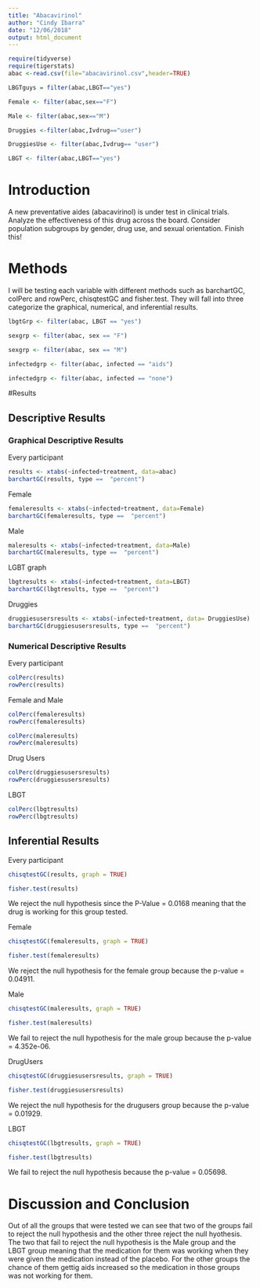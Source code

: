 ```yaml
---
title: "Abacavirinol"
author: "Cindy Ibarra"
date: "12/06/2018"
output: html_document
---
```


```r
require(tidyverse)
require(tigerstats)
abac <-read.csv(file="abacavirinol.csv",header=TRUE)
```
```r
LBGTguys = filter(abac,LBGT=="yes")
```
```r
Female <- filter(abac,sex=="F")
```
```r
Male <- filter(abac,sex=="M")
```
```r
Druggies <-filter(abac,Ivdrug=="user")
```
```r
DruggiesUse <- filter(abac,Ivdrug== "user")
```
```r
LBGT <- filter(abac,LBGT=="yes")
```

# Introduction

<!--In this section you explain what you are trying to show.  Where did the data come from?  What is the research or other question you are trying to answer?.  If you skimp in this section expect to be marked down in your grade. Paint a picture of the project a couple of paragraphs is expected!-->

A new  preventative aides (abacavirinol) is under test in clinical trials. Analyze the effectiveness of this drug across the board. Consider population subgroups by gender, drug use, and sexual orientation. Finish this!

# Methods

<!--Decide on your methods:  use "variable analysis" or other appropriate descriptors.  Make sure to choose at least one graphical method and at least one numerical method. Discuss what data manipulations may be needed for example subsetting or other binning procedures and what sort of graphical displays and inferential tools will be used!-->

I will be testing each variable with different methods such as barchartGC, colPerc and rowPerc, chisqtestGC and fisher.test. They will fall into three categorize the graphical, numerical, and inferential results. 

```r
lbgtGrp <- filter(abac, LBGT == "yes")
```
```r
sexgrp <- filter(abac, sex == "F")
```
```r
sexgrp <- filter(abac, sex == "M")

```
```r
infectedgrp <- filter(abac, infected == "aids")
```
```r
infectedgrp <- filter(abac, infected == "none")
```


#Results

<!--Divide this section into two sub-sections:  One for your descriptive  results and one for your inferential results.!-->


## Descriptive Results

### Graphical Descriptive Results

<!--Graphical results here.  Make sure to show your code.  Provide appropriate labels for axes, giving units if possible, and provide a good title for the graph, too.  Use the graphical results to describe the patterns if any that exist in the data as focused toward the research question. Bottom line is to explain the features of the graph that are relevant to conforming or departing to what is expected by your null hypothesis !-->

Every participant
```r
results <- xtabs(~infected+treatment, data=abac)
barchartGC(results, type ==  "percent")
```


Female
```r
femaleresults <- xtabs(~infected+treatment, data=Female)
barchartGC(femaleresults, type ==  "percent")
```

Male
```r
maleresults <- xtabs(~infected+treatment, data=Male)
barchartGC(maleresults, type ==  "percent")
```

LGBT graph
```r
lbgtresults <- xtabs(~infected+treatment, data=LBGT)
barchartGC(lbgtresults, type ==  "percent")
```

Druggies
```r
druggiesusersresults <- xtabs(~infected+treatment, data= DruggiesUse)
barchartGC(druggiesusersresults, type ==  "percent")
```

### Numerical Descriptive Results

<!--Numerical results go here. Use the numerical results to describe the patterns if any that exist in the data as focused toward the research question!-->

Every participant 
```r
colPerc(results)
rowPerc(results)
```

Female and Male
```r
colPerc(femaleresults)
rowPerc(femaleresults)
```

```r
colPerc(maleresults)
rowPerc(maleresults)
```

Drug Users
```r
colPerc(druggiesusersresults)
rowPerc(druggiesusersresults)
```

LBGT
```r
colPerc(lbgtresults)
rowPerc(lbgtresults)
```

## Inferential Results

<!--State hypothesis clearly.  Make sure your discussion of the inferential test covers all the aspects that the test output produces, such as test statistic, p-value etc.  Make a decision about the null hypothesis, explain the assumptions on which the selected test/procedure was based, and why the chosen procedure satisfys the assumptions and is appropriate to answer the research question!-->

Every participant
```r
chisqtestGC(results, graph = TRUE)
```
```r
fisher.test(results)
```

We reject the null hypothesis since the P-Value = 0.0168 meaning that the drug is working for this group tested. 

Female 
```r
chisqtestGC(femaleresults, graph = TRUE)

```
```r
fisher.test(femaleresults)
```

We reject the null hypothesis for the female group because the p-value = 0.04911.

Male
```r
chisqtestGC(maleresults, graph = TRUE)

```
```r
fisher.test(maleresults)

```

We fail to reject the null hypothesis for the male group because the p-value = 4.352e-06.

DrugUsers
```r
chisqtestGC(druggiesusersresults, graph = TRUE)
```
```r
fisher.test(druggiesusersresults)
```

We reject the null hypothesis for the drugusers group because the p-value = 0.01929.

LBGT
```r
chisqtestGC(lbgtresults, graph = TRUE)

```
```r
fisher.test(lbgtresults)
```

We fail to reject the null hypothesis because the p-value = 0.05698.

# Discussion and Conclusion
Out of all the groups that were tested we can see that two of the groups fail to reject the null hypothesis and the other three reject the null hyothesis. The two that fail to reject the null hypothesis is the Male group and the LBGT group meaning that the medication for them was working when they were given the medication instead of the placebo. For the other groups the chance of them gettig aids increased so the medication in those groups was not working for them. 

<!--Discussion and conclusion here.  If you found a relationship be sure to consider whether the relationship occurs because one of the variavbles causes the other, or whether they perhasps are related for some other reason.  Watch the chapter 6 videos from the GeorgeTown videos collection.!-->
